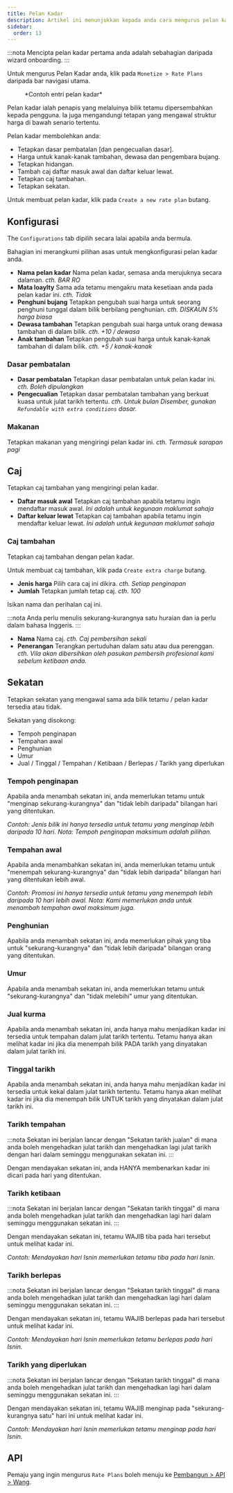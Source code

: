 ```yaml
---
title: Pelan Kadar
description: Artikel ini menunjukkan kepada anda cara mengurus pelan kadar pada Wink.
sidebar:
  order: 13
---
```


:::nota
Mencipta pelan kadar pertama anda adalah sebahagian daripada wizard onboarding.
:::

Untuk mengurus Pelan Kadar anda, klik pada `Monetize > Rate Plans` daripada bar navigasi utama.

<figure>
  <CloudinaryImage width="350" height="559" resize="scale" quality="best" alt="Pelan kadar" src="academy/rate-plan" errorImage="noimage_opaque_nyrtl0.png" />

  <figcaption>*Contoh entri pelan kadar*</figcaption>
</figure>


Pelan kadar ialah penapis yang melaluinya bilik tetamu dipersembahkan kepada pengguna.
Ia juga mengandungi tetapan yang mengawal struktur harga di bawah senario tertentu.

Pelan kadar membolehkan anda:

* Tetapkan dasar pembatalan \[dan pengecualian dasar].
* Harga untuk kanak-kanak tambahan, dewasa dan pengembara bujang.
* Tetapkan hidangan.
* Tambah caj daftar masuk awal dan daftar keluar lewat.
* Tetapkan caj tambahan.
* Tetapkan sekatan.

Untuk membuat pelan kadar, klik pada `Create a new rate plan` butang.

## Konfigurasi

The `Configurations` tab dipilih secara lalai apabila anda bermula.

Bahagian ini merangkumi pilihan asas untuk mengkonfigurasi pelan kadar anda.

* **Nama pelan kadar** Nama pelan kadar, semasa anda merujuknya secara dalaman. *cth. BAR RO*
* **Mata loaylty** Sama ada tetamu mengakru mata kesetiaan anda pada pelan kadar ini. *cth. Tidak*
* **Penghuni bujang** Tetapkan pengubah suai harga untuk seorang penghuni tunggal dalam bilik berbilang penghunian. *cth. DISKAUN 5% harga biasa*
* **Dewasa tambahan** Tetapkan pengubah suai harga untuk orang dewasa tambahan di dalam bilik. *cth. +10 / dewasa*
* **Anak tambahan** Tetapkan pengubah suai harga untuk kanak-kanak tambahan di dalam bilik. *cth. +5 / kanak-kanak*

### Dasar pembatalan

* **Dasar pembatalan** Tetapkan dasar pembatalan untuk pelan kadar ini. *cth. Boleh dipulangkan*
* **Pengecualian** Tetapkan dasar pembatalan tambahan yang berkuat kuasa untuk julat tarikh tertentu. *cth. Untuk bulan Disember, gunakan `Refundable with extra conditions` dasar.*

### Makanan

Tetapkan makanan yang mengiringi pelan kadar ini. *cth. Termasuk sarapan pagi*

## Caj

Tetapkan caj tambahan yang mengiringi pelan kadar.

* **Daftar masuk awal** Tetapkan caj tambahan apabila tetamu ingin mendaftar masuk awal. *Ini adalah untuk kegunaan maklumat sahaja*
* **Daftar keluar lewat** Tetapkan caj tambahan apabila tetamu ingin mendaftar keluar lewat. *Ini adalah untuk kegunaan maklumat sahaja*

### Caj tambahan

Tetapkan caj tambahan dengan pelan kadar.

Untuk membuat caj tambahan, klik pada `Create extra charge` butang.

* **Jenis harga** Pilih cara caj ini dikira. *cth. Setiap penginapan*
* **Jumlah** Tetapkan jumlah tetap caj. *cth. 100*

Isikan nama dan perihalan caj ini.

:::nota
Anda perlu menulis sekurang-kurangnya satu huraian dan ia perlu dalam bahasa Inggeris.
:::

* **Nama** Nama caj. *cth. Caj pembersihan sekali*
* **Penerangan** Terangkan pertuduhan dalam satu atau dua perenggan. *cth. Vila akan dibersihkan oleh pasukan pembersih profesional kami sebelum ketibaan anda.*

## Sekatan

Tetapkan sekatan yang mengawal sama ada bilik tetamu / pelan kadar tersedia atau tidak.

Sekatan yang disokong:

* Tempoh penginapan
* Tempahan awal
* Penghunian
* Umur
* Jual / Tinggal / Tempahan / Ketibaan / Berlepas / Tarikh yang diperlukan

### Tempoh penginapan

Apabila anda menambah sekatan ini, anda memerlukan tetamu untuk "menginap sekurang-kurangnya" dan "tidak lebih daripada" bilangan hari yang ditentukan.

*Contoh: Jenis bilik ini hanya tersedia untuk tetamu yang menginap lebih daripada 10 hari. Nota: Tempoh penginapan maksimum adalah pilihan.*

### Tempahan awal

Apabila anda menambahkan sekatan ini, anda memerlukan tetamu untuk "menempah sekurang-kurangnya" dan "tidak lebih daripada" bilangan hari yang ditentukan lebih awal.

*Contoh: Promosi ini hanya tersedia untuk tetamu yang menempah lebih daripada 10 hari lebih awal. Nota: Kami memerlukan anda untuk menambah tempahan awal maksimum juga.*

### Penghunian

Apabila anda menambah sekatan ini, anda memerlukan pihak yang tiba untuk "sekurang-kurangnya" dan "tidak lebih daripada" bilangan orang yang ditentukan.

### Umur

Apabila anda menambah sekatan ini, anda memerlukan tetamu untuk "sekurang-kurangnya" dan "tidak melebihi" umur yang ditentukan.

### Jual kurma

Apabila anda menambah sekatan ini, anda hanya mahu menjadikan kadar ini tersedia untuk tempahan dalam julat tarikh tertentu. Tetamu hanya akan melihat kadar ini jika dia menempah bilik PADA tarikh yang dinyatakan dalam julat tarikh ini.

### Tinggal tarikh

Apabila anda menambah sekatan ini, anda hanya mahu menjadikan kadar ini tersedia untuk kekal dalam julat tarikh tertentu. Tetamu hanya akan melihat kadar ini jika dia menempah bilik UNTUK tarikh yang dinyatakan dalam julat tarikh ini.

### Tarikh tempahan

:::nota
Sekatan ini berjalan lancar dengan "Sekatan tarikh jualan" di mana anda boleh mengehadkan julat tarikh dan mengehadkan lagi julat tarikh dengan hari dalam seminggu menggunakan sekatan ini.
:::

Dengan mendayakan sekatan ini, anda HANYA membenarkan kadar ini dicari pada hari yang ditentukan.

### Tarikh ketibaan

:::nota
Sekatan ini berjalan lancar dengan "Sekatan tarikh tinggal" di mana anda boleh mengehadkan julat tarikh dan mengehadkan lagi hari dalam seminggu menggunakan sekatan ini.
:::

Dengan mendayakan sekatan ini, tetamu WAJIB tiba pada hari tersebut untuk melihat kadar ini.

*Contoh: Mendayakan hari Isnin memerlukan tetamu tiba pada hari Isnin.*

### Tarikh berlepas

:::nota
Sekatan ini berjalan lancar dengan "Sekatan tarikh tinggal" di mana anda boleh mengehadkan julat tarikh dan mengehadkan lagi hari dalam seminggu menggunakan sekatan ini.
:::

Dengan mendayakan sekatan ini, tetamu WAJIB berlepas pada hari tersebut untuk melihat kadar ini.

*Contoh: Mendayakan hari Isnin memerlukan tetamu berlepas pada hari Isnin.*

### Tarikh yang diperlukan

:::nota
Sekatan ini berjalan lancar dengan "Sekatan tarikh tinggal" di mana anda boleh mengehadkan julat tarikh dan mengehadkan lagi hari dalam seminggu menggunakan sekatan ini.
:::

Dengan mendayakan sekatan ini, tetamu WAJIB menginap pada "sekurang-kurangnya satu" hari ini untuk melihat kadar ini.

*Contoh: Mendayakan hari Isnin memerlukan tetamu menginap pada hari Isnin.*

## API

Pemaju yang ingin mengurus `Rate Plans` boleh menuju ke [Pembangun > API > Wang](/developers/apis/#monetize-api).

